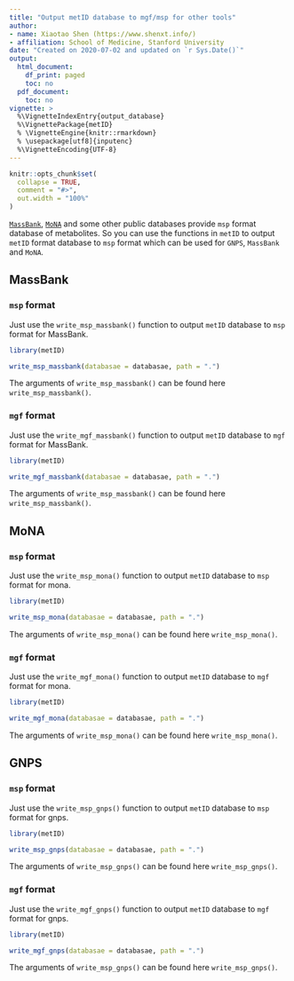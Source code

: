 ```yaml
---
title: "Output metID database to mgf/msp for other tools"
author:
- name: Xiaotao Shen (https://www.shenxt.info/)
- affiliation: School of Medicine, Stanford University
date: "Created on 2020-07-02 and updated on `r Sys.Date()`"
output:
  html_document:
    df_print: paged
    toc: no
  pdf_document:
    toc: no
vignette: >
  %\VignetteIndexEntry{output_database}
  %\VignettePackage{metID}
  % \VignetteEngine{knitr::rmarkdown}
  % \usepackage[utf8]{inputenc}
  %\VignetteEncoding{UTF-8}
---
```


```r
knitr::opts_chunk$set(
  collapse = TRUE,
  comment = "#>", 
  out.width = "100%"
)
```

[`MassBank`](https://massbank.eu/), [`MoNA`](https://mona.fiehnlab.ucdavis.edu/) and some other public databases provide `msp` format database of metabolites. So you can use the functions in `metID` to output `metID` format database to `msp` format which can be used for `GNPS`, `MassBank` and `MoNA`.

## **MassBank**

### `msp` format

Just use the `write_msp_massbank()` function to output `metID` database to `msp` format for MassBank.

```r
library(metID)
```

```r
write_msp_massbank(databasae = databasae, path = ".")
```

The arguments of `write_msp_massbank()` can be found here `write_msp_massbank()`.


### `mgf` format

Just use the `write_mgf_massbank()` function to output `metID` database to `mgf` format for MassBank.

```r
library(metID)
```

```r
write_mgf_massbank(databasae = databasae, path = ".")
```

The arguments of `write_msp_massbank()` can be found here `write_msp_massbank()`.




## **MoNA**

### `msp` format

Just use the `write_msp_mona()` function to output `metID` database to `msp` format for mona.

```r
library(metID)
```

```r
write_msp_mona(databasae = databasae, path = ".")
```

The arguments of `write_msp_mona()` can be found here `write_msp_mona()`.


### `mgf` format

Just use the `write_mgf_mona()` function to output `metID` database to `mgf` format for mona.

```r
library(metID)
```

```r
write_mgf_mona(databasae = databasae, path = ".")
```

The arguments of `write_msp_mona()` can be found here `write_msp_mona()`.


## **GNPS**

### `msp` format

Just use the `write_msp_gnps()` function to output `metID` database to `msp` format for gnps.

```r
library(metID)
```

```r
write_msp_gnps(databasae = databasae, path = ".")
```

The arguments of `write_msp_gnps()` can be found here `write_msp_gnps()`.


### `mgf` format

Just use the `write_mgf_gnps()` function to output `metID` database to `mgf` format for gnps.

```r
library(metID)
```

```r
write_mgf_gnps(databasae = databasae, path = ".")
```

The arguments of `write_msp_gnps()` can be found here `write_msp_gnps()`.


